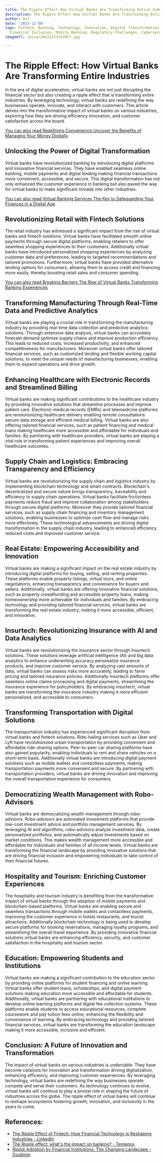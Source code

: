 ```yaml
---
title: The Ripple Effect How Virtual Banks Are Transforming Entire Industries
description: The Ripple Effect How Virtual Banks Are Transforming Entire Industries
author: Usf
date: '2023-12-08'
tags: FinTech, Banking, Technology, Innovation, Digital Transformation, Emerging Markets,
  Financial Inclusion, Mobile Banking, Regulatory Challenges, Cybersecurity
imageUrl: /pixa/20231223141057.jpg

---
```

# The Ripple Effect: How Virtual Banks Are Transforming Entire Industries

In the era of digital acceleration, virtual banks are not just disrupting the financial  sector but also creating a ripple effect that is transforming entire industries. By leveraging technology, virtual banks are redefining the way businesses operate,  innovate, and interact with customers. This article delves into the transformative impact of  virtual banks on various industries, exploring how they are driving efficiency innovation, and customer  satisfaction across  the board.

[You can also  read Redefining Convenience Uncover the Benefits of Managing Your Money Digitally](Redefining%20Convenience%20Uncover%20the%20Benefits%20of%20Managing%20Your%20Money%20Digitally)


## Unlocking the Power of  Digital Transformation

Virtual banks  have revolutionized banking by introducing digital platforms and  innovative financial  services. They have enabled seamless online banking, mobile payments and digital lending making  financial  transactions more convenient, accessible, and secure.  This  digital transformation has not  only enhanced the customer  experience in banking but also  paved the way for virtual banks to make significant inroads into other industries.

[You can also read Virtual Banking Services The Key to Safeguarding Your Finances in  a Digital Age](Virtual%20Banking%20Services%20The%20Key%20to%20Safeguarding%20Your%20Finances%20in%20a%20Digital%20Age)


## Revolutionizing Retail with Fintech Solutions

The retail industry has witnessed  a significant impact from the rise of virtual  banks and fintech solutions. Virtual  banks have facilitated smooth online payments through secure digital platforms, enabling retailers to offer  seamless shopping experiences to  their customers. Additionally  virtual banks have introduced personalized  shopping experiences by analyzing  customer data and preferences, leading to targeted recommendations and tailored promotions. Furthermore, virtual banks have provided alternative lending options for consumers,  allowing them to access credit and financing more easily, thereby boosting retail sales and consumer spending.

[You  can also read  Breaking Barriers The Rise of Virtual Banks Transforming  Banking Experiences](Breaking%20Barriers%20The%20Rise%20of%20Virtual%20Banks%20Transforming%20Banking%20Experiences)


## Transforming Manufacturing Through Real-Time Data and Predictive Analytics

Virtual  banks  are playing a crucial role in transforming the manufacturing industry by  providing  real-time data collection and predictive analytics solutions. Through extensive data analysis, virtual  banks can accurately forecast demand optimize supply chains and improve production efficiency. This leads to  reduced costs, increased productivity, and  enhanced competitiveness for manufacturers. Moreover virtual  banks offer tailored financial services, such as customized  lending and flexible working capital solutions, to meet the unique needs  of manufacturing businesses, enabling them to expand operations and drive growth.

## Enhancing Healthcare with Electronic Records and Streamlined Billing

Virtual banks are making significant contributions to the healthcare  industry by providing  innovative solutions that streamline processes and improve patient care. Electronic medical records (EMRs) and telemedicine platforms are  revolutionizing healthcare delivery enabling remote consultations secure  data  storage and efficient  medical billing.  Virtual banks are also offering tailored financial services, such as patient financing and medical loans making healthcare more  accessible and affordable for individuals and families. By partnering with  healthcare providers, virtual banks are  playing a vital role in transforming patient experiences and  improving overall healthcare outcomes.

## Supply Chain and Logistics: Embracing Transparency and Efficiency

Virtual banks are revolutionizing the supply chain and logistics industry by implementing blockchain technology and smart contracts. Blockchain's decentralized and secure nature brings transparency, traceability and efficiency to supply chain operations. Virtual banks facilitate frictionless payments reduce fraud and  improve collaboration among stakeholders through secure digital platforms. Moreover they provide tailored financial services, such as supply chain financing and inventory management solutions, enabling businesses to optimize cash flow  and  manage risks more effectively. These technological advancements are  driving digital transformation in the supply chain industry, leading to enhanced efficiency reduced costs and improved  customer service.

## Real Estate: Empowering Accessibility and Innovation

Virtual banks are making a  significant impact on the real estate industry by introducing digital platforms for buying, selling, and renting properties. These platforms enable property listings, virtual tours, and online negotiations, enhancing transparency and convenience for buyers and sellers.  Additionally, virtual banks  are offering innovative financial solutions, such as property crowdfunding and accessible property loans, making homeownership more  achievable for individuals and families. By  embracing technology and  providing tailored financial services, virtual banks  are transforming the real estate industry, making it more accessible, efficient, and innovative.

## Insurtech: Revolutionizing Insurance with AI and  Data  Analytics

Virtual  banks  are revolutionizing the insurance sector  through insurtech solutions. These solutions leverage  artificial  intelligence (AI) and  big data  analytics to enhance underwriting accuracy personalize insurance products,  and improve customer service. By analyzing vast amounts of data, virtual banks can assess risks more accurately, leading to fairer pricing and tailored insurance policies. Additionally insurtech platforms offer seamless online claims processing and digital payments, streamlining the insurance experience for policyholders. By embracing insurtech, virtual banks are transforming the insurance  industry  making it more  efficient personalized, and accessible to consumers.

## Transforming Transportation with Digital  Solutions

The transportation industry has experienced significant disruption from virtual banks and fintech solutions. Ride-hailing services such as Uber and Lyft have revolutionized urban  transportation by providing convenient and affordable ride-sharing options. Peer-to-peer car sharing platforms have also gained popularity, enabling individuals to rent and share vehicles  on a short-term  basis. Additionally virtual banks are introducing digital  payment solutions such as  mobile wallets and contactless  payments, making transportation payments more convenient and secure. By partnering with transportation providers, virtual banks are driving innovation and improving the overall transportation experience for consumers.

## Democratizing Wealth Management with  Robo-Advisors

Virtual banks  are democratizing wealth management through  robo-advisors. Robo-advisors  are automated investment platforms that provide low-cost investment advice and  portfolio management services. By leveraging AI and algorithms,  robo-advisors  analyze investment data, create personalized portfolios, and  automatically adjust investments based  on market conditions. This makes wealth management more accessible and affordable for individuals and families of all income levels. Virtual banks are transforming  the financial landscape by providing innovative solutions that are driving financial inclusion and empowering individuals to take control of  their financial futures.

## Hospitality and Tourism: Enriching Customer Experiences

The hospitality and tourism industry is benefiting from the transformative impact of  virtual  banks through the adoption of mobile payments and blockchain-based platforms. Virtual banks are enabling secure and  seamless transactions through mobile wallets and contactless  payments,  improving the customer experience in hotels restaurants, and tourist attractions. Additionally blockchain technology is being used to develop secure platforms for booking  reservations, managing loyalty programs, and streamlining the  overall travel experience. By providing innovative financial solutions virtual banks are enhancing efficiency, security, and customer satisfaction in  the hospitality and tourism  sector.

## Education: Empowering Students and Institutions

Virtual banks are making a significant contribution to the education sector by providing online platforms for student financing and online learning.  Virtual banks offer student loans, scholarships, and digital payment solutions making  education more  accessible and affordable for students.  Additionally, virtual banks are partnering with educational institutions to develop online learning platforms and digital fee collection systems. These platforms  enable students to access educational resources, complete coursework  and pay tuition fees online, enhancing the  flexibility and convenience of learning. By embracing technology  and providing tailored financial services, virtual  banks  are transforming the education landscape making it  more accessible, inclusive and efficient.

## Conclusion: A Future of Innovation and Transformation

The impact of virtual banks on various industries is undeniable. They have become catalysts for innovation and  transformation driving digitalization,  enhancing efficiency, and improving customer experiences. By leveraging technology, virtual banks are redefining the way  businesses operate compete and serve their customers. As technology  continues to evolve, virtual banks will continue to play a pivotal role in shaping  the future of industries across the globe. The ripple effect of virtual banks will continue to  reshape ecosystems fostering growth, innovation, and inclusivity in the  years to come.

## References:
- [The Ripple Effect of Fintech: How Financial Technology is Reshaping Industries - LinkedIn](https://www.linkedin.com/pulse/ripple-effect-fintech-how-financial-technology-reshaping-nyagah)
- [The Ripple effect: what's the impact on banking? - Temenos](https://www.temenos.com/news/2015/06/23/the-ripple-effect-whats-the-impact-on-banking/)
- [Ripple Adoption by Financial Institutions: The Changing Landscape - Doubloin](https://www.doubloin.com/learn/ripple-adoption-by-financial-institutions)
